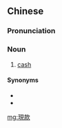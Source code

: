 {{also|现款}}
==Chinese==
{{zh-forms|s=现款}}

===Pronunciation===
{{zh-pron
|m=xiànkuǎn
|c=jin6 fun2
|mn=hiān-khoán/qz:hiān-khóaⁿ
|cat=n
}}

===Noun===
{{zh-noun}}

# [[cash]]

====Synonyms====
* {{zh-l|現金}}
* {{zh-l|現錢}}

[[mg:現款]]